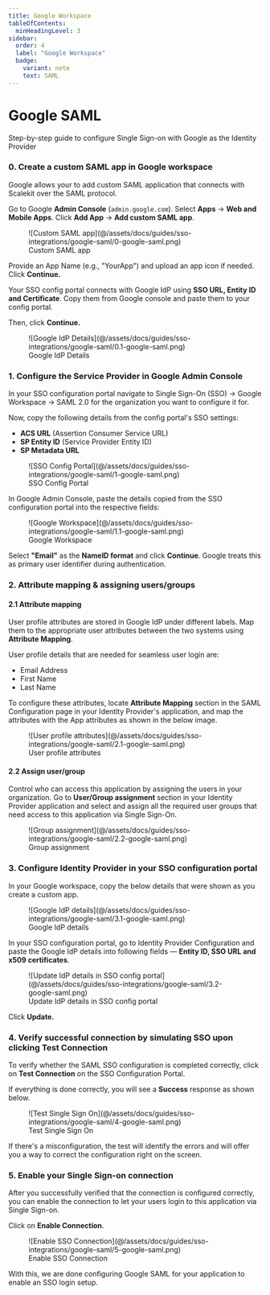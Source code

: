 ```yaml
---
title: Google Workspace
tableOfContents:
  minHeadingLevel: 3
sidebar:
  order: 4
  label: "Google Workspace"
  badge:
    variant: note
    text: SAML
---
```


# Google SAML

Step-by-step guide to configure Single Sign-on with Google as the Identity Provider

### 0. Create a custom SAML app in Google workspace

Google allows your to add custom SAML application that connects with Scalekit over the SAML protocol.

Go to Google **Admin Console** (`admin.google.com`). Select **Apps** → **Web and Mobile Apps**. Click **Add App** → **Add custom SAML app**.

<figure>
  ![Custom SAML app](@/assets/docs/guides/sso-integrations/google-saml/0-google-saml.png)

  <figcaption>Custom SAML app</figcaption>
</figure>

Provide an App Name (e.g., "YourApp") and upload an app icon if needed. Click **Continue.**

Your SSO config portal connects with Google IdP using **SSO URL, Entity ID and Certificate**. Copy them from Google console and paste them to your config portal.

Then, click **Continue.**

<figure>
  ![Google IdP Details](@/assets/docs/guides/sso-integrations/google-saml/0.1-google-saml.png)
  <figcaption>Google IdP Details</figcaption>
</figure>

### 1. Configure the Service Provider in Google Admin Console

In your SSO configuration portal navigate to Single Sign-On (SSO) → Google Workspace → SAML 2.0 for the organization you want to configure it for.

Now, copy the following details from the config portal's SSO settings:

- **ACS URL** (Assertion Consumer Service URL)
- **SP Entity ID** (Service Provider Entity ID)
- **SP Metadata URL**

<figure>
  ![SSO Config Portal](@/assets/docs/guides/sso-integrations/google-saml/1-google-saml.png)
  <figcaption>SSO Config Portal</figcaption>
</figure>

In Google Admin Console, paste the details copied from the SSO configuration portal into the respective fields:

<figure>
  ![Google Workspace](@/assets/docs/guides/sso-integrations/google-saml/1.1-google-saml.png)
  <figcaption>Google Workspace</figcaption>
</figure>

Select **"Email"** as the **NameID format** and click **Continue**. Google treats this as primary user identifier during authentication.

### 2. Attribute mapping & assigning users/groups

#### 2.1 Attribute mapping

User profile attributes are stored in Google IdP under different labels. Map them to the appropriate user attributes between the two systems using **Attribute Mapping**.

User profile details that are needed for seamless user login are:

- Email Address
- First Name
- Last Name

To configure these attributes, locate **Attribute Mapping** section in the SAML Configuration page in your Identity Provider's application, and  map the attributes with the App attributes as shown in the below image.

<figure>
  ![User profile attributes](@/assets/docs/guides/sso-integrations/google-saml/2.1-google-saml.png)
  <figcaption>User profile attributes</figcaption>
</figure>

#### 2.2 Assign user/group

Control who can access this application by assigning the users in your organization. Go to **User/Group assignment** section in your Identity Provider application and select and assign all the required user groups that need access to this application via Single Sign-On.

<figure>
  ![Group assignment](@/assets/docs/guides/sso-integrations/google-saml/2.2-google-saml.png)
  <figcaption>Group assignment</figcaption>
</figure>

### 3. Configure Identity Provider in your SSO configuration portal

In your Google workspace, copy the below details that were shown as you create a custom app.

<figure>
  ![Google IdP details](@/assets/docs/guides/sso-integrations/google-saml/3.1-google-saml.png)
  <figcaption>Google IdP details</figcaption>
</figure>

In your SSO configuration portal, go to Identity Provider Configuration and paste the Google IdP details into following fields — **Entity ID, SSO URL and x509 certificates**.

<figure>
  ![Update IdP details in SSO config portal](@/assets/docs/guides/sso-integrations/google-saml/3.2-google-saml.png)
  <figcaption>Update IdP details in SSO config portal</figcaption>
</figure>

Click **Update.**

### 4. Verify successful connection by simulating SSO upon clicking Test Connection

To verify whether the SAML SSO configuration is completed correctly, click on **Test Connection** on the SSO Configuration Portal.

If everything is done correctly, you will see a **Success** response as shown below.


<figure>
  ![Test Single Sign On](@/assets/docs/guides/sso-integrations/google-saml/4-google-saml.png)
  <figcaption>Test Single Sign On</figcaption>
</figure>

If there's a misconfiguration, the test will identify the errors and will offer you a way to correct the configuration right on the screen.

### 5. Enable your Single Sign-on connection

After you successfully verified that the connection is configured correctly, you can enable the connection to let your users login to this application via Single Sign-on.

Click on **Enable Connection**.

<figure>
  ![Enable SSO Connection](@/assets/docs/guides/sso-integrations/google-saml/5-google-saml.png)
  <figcaption>Enable SSO Connection</figcaption>
</figure>

With this, we are done configuring Google SAML for your application to enable an SSO login setup.